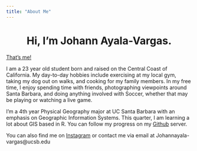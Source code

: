 ```yaml
---
title: "About Me"
---
```

  
<center>
# Hi, I'm Johann Ayala-Vargas. <i class="fa fa-soccer-ball-o"></i>
</center>

[That's me!](https://johannayala-vargas.github.io/Grad1.jpg)

  
I am a 23 year old student born and raised on the Central Coast of California. My day-to-day hobbies include exercising at my local gym, taking my dog out on walks, and cooking for my family members. In my free time, I enjoy spending time with friends, photographing viewpoints around Santa Barbara, and doing anything involved with Soccer, whether that may be playing or watching a live game. 


I'm a 4th year Physical Geography major at UC Santa Barbara with an emphasis on Geographic Information Systems. This quarter, I am learning a lot about GIS based in R. You can follow my progress on my [Github](https://github.com/Johannayala-vargas/Johannayala-vargas) server.

You can also find me on [Instagram](https://www.instagram.com/indigohann_47/) or contact me via email at Johannayala-vargas@ucsb.edu




